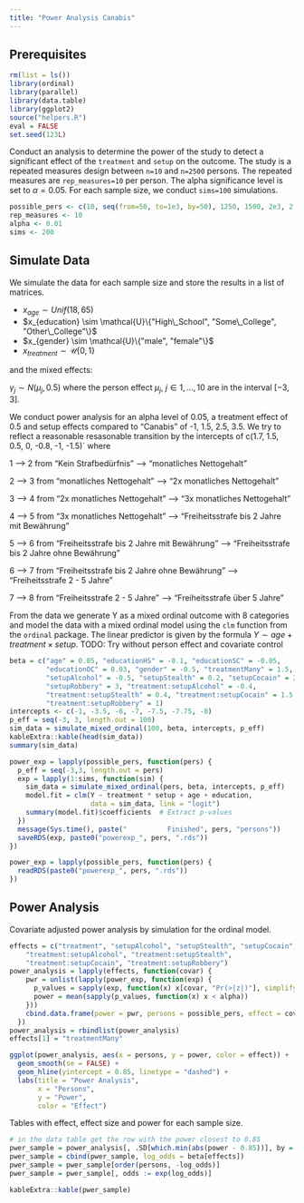 ```yaml
---
title: "Power Analysis Canabis"
---
```


## Prerequisites

```r
rm(list = ls())
library(ordinal)
library(parallel)
library(data.table)
library(ggplot2)
source("helpers.R")
eval = FALSE
set.seed(123L)
```

Conduct an analysis to determine the power of the study to detect a significant effect of the `treatment` and `setup` on the outcome.
The study is a repeated measures design between `n=10` and `n=2500` persons.
The repeated measures are `rep_measures=10` per person.
The alpha significance level is set to $\alpha = 0.05$.
For each sample size, we conduct `sims=100` simulations.

```r
possible_pers <- c(10, seq(from=50, to=1e3, by=50), 1250, 1500, 2e3, 2.5e3, 3e3)
rep_measures <- 10
alpha <- 0.01     
sims <- 200 
```

## Simulate Data

We simulate the data for each sample size and store the results in a list of matrices.

- $x_{age} \sim Unif(18, 65)$
- $x_{education} \sim \mathcal{U}\{"High\_School", "Some\_College", "Other\_College"\}$
- $x_{gender} \sim \mathcal{U}\{"male", "female"\}$
- $x_{treatment} \sim \mathcal{U}\{0, 1\}$

and the mixed effects:

$\gamma_j \sim N(\mu_j, 0.5)$ where the person effect $\mu_j,\ j \in 1, \ldots, 10$ are in the interval $[-3, 3]$.

We conduct power analysis for an alpha level of 0.05, a treatment effect of 0.5 and setup effects compared to "Canabis" of -1, 1.5, 2.5, 3.5.
We try to reflect a reasonable resasonable transition by the intercepts of
c(1.7, 1.5, 0.5, 0, -0.8, -1, -1.5)` where

1 --> 2  from "Kein Strafbedürfnis" --> "monatliches Nettogehalt"

2 --> 3  from "monatliches Nettogehalt" --> "2x monatliches Nettogehalt"

3 --> 4  from "2x monatliches Nettogehalt" --> "3x monatliches Nettogehalt"

4 --> 5  from "3x monatliches Nettogehalt" --> "Freiheitsstrafe bis 2 Jahre mit Bewährung"

5 --> 6  from "Freiheitsstrafe bis 2 Jahre mit Bewährung" --> "Freiheitsstrafe bis 2 Jahre ohne Bewährung"

6 --> 7  from "Freiheitsstrafe bis 2 Jahre ohne Bewährung" --> "Freiheitsstrafe 2 - 5 Jahre"

7 --> 8  from "Freiheitsstrafe 2 - 5 Jahre" --> "Freiheitsstrafe über 5 Jahre"

From the data we generate Y as a mixed ordinal outcome with 8 categories and
model the data with a mixed ordinal model using the `clm` function from the `ordinal` package.
The linear predictor is given by the formula $Y \sim age + treatment \times setup$.
TODO: Try without person effect and covariate control

```r
beta = c("age" = 0.05, "educationHS" = -0.1, "educationSC" = -0.05,
         "educationOC" = 0.03, "gender" = -0.5, "treatmentMany" = 1.5,
         "setupAlcohol" = -0.5, "setupStealth" = 0.2, "setupCocain" = 2.5,
         "setupRobbery" = 3, "treatment:setupAlcohol" = -0.4,
         "treatment:setupStealth" = 0.4, "treatment:setupCocain" = 1.5,
         "treatment:setupRobbery" = 1)
intercepts <- c(-1, -3.5, -6, -7, -7.5, -7.75, -8)
p_eff = seq(-3, 3, length.out = 100)
sim_data = simulate_mixed_ordinal(100, beta, intercepts, p_eff)
kableExtra::kable(head(sim_data))
summary(sim_data)
```



```r
power_exp = lapply(possible_pers, function(pers) {
  p_eff = seq(-3,3, length.out = pers)
  exp = lapply(1:sims, function(sim) {
    sim_data = simulate_mixed_ordinal(pers, beta, intercepts, p_eff)
    model.fit = clm(Y ~ treatment * setup + age + education,
                    data = sim_data, link = "logit")
    summary(model.fit)$coefficients  # Extract p-values
  })
  message(Sys.time(), paste("          Finished", pers, "persons"))
  saveRDS(exp, paste0("powerexp_", pers, ".rds"))
})
```

```r
power_exp = lapply(possible_pers, function(pers) {
  readRDS(paste0("powerexp_", pers, ".rds"))
})
```

## Power Analysis

Covariate adjusted power analysis by simulation for the ordinal model.

```r
effects = c("treatment", "setupAlcohol", "setupStealth", "setupCocain", "setupRobbery",
    "treatment:setupAlcohol", "treatment:setupStealth",
    "treatment:setupCocain", "treatment:setupRobbery")
power_analysis = lapply(effects, function(covar) {
    pwr = unlist(lapply(power_exp, function(exp) {
      p_values = sapply(exp, function(x) x[covar, "Pr(>|z|)"], simplify = "vector")
      power = mean(sapply(p_values, function(x) x < alpha))
    }))
    cbind.data.frame(power = pwr, persons = possible_pers, effect = covar)
  })
power_analysis = rbindlist(power_analysis)
effects[1] = "treatmentMany"
```

```r
ggplot(power_analysis, aes(x = persons, y = power, color = effect)) +
  geom_smooth(se = FALSE) +
  geom_hline(yintercept = 0.85, linetype = "dashed") +
  labs(title = "Power Analysis",
       x = "Persons",
       y = "Power",
       color = "Effect")
```

Tables with effect, effect size and power for each sample size.

```r
# in the data table get the row with the power closest to 0.85
pwer_sample = power_analysis[, .SD[which.min(abs(power - 0.85))], by = effect]
pwer_sample = cbind(pwer_sample, log_odds = beta[effects])
pwer_sample = pwer_sample[order(persons, -log_odds)]
pwer_sample = pwer_sample[, odds := exp(log_odds)]
```

```r
kableExtra::kable(pwer_sample)
```

